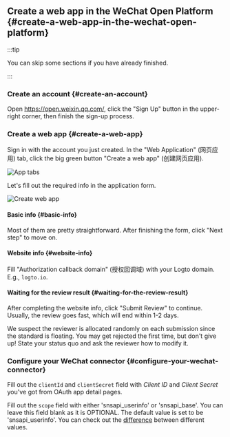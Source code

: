 ## Create a web app in the WeChat Open Platform \{#create-a-web-app-in-the-wechat-open-platform}

:::tip

You can skip some sections if you have already finished.

:::

### Create an account \{#create-an-account}

Open https://open.weixin.qq.com/, click the "Sign Up" button in the upper-right corner, then finish the sign-up process.

### Create a web app \{#create-a-web-app}

Sign in with the account you just created. In the "Web Application" (网页应用) tab, click the big green button "Create a web app" (创建网页应用).

<img src="/img/assets/app-tabs.png" alt="App tabs" />

Let's fill out the required info in the application form.

<img src="/img/assets/create-web-app.png" alt="Create web app" />

#### Basic info \{#basic-info}

Most of them are pretty straightforward. After finishing the form, click "Next step" to move on.

#### Website info \{#website-info}

Fill "Authorization callback domain" (授权回调域) with your Logto domain. E.g., `logto.io`.

#### Waiting for the review result \{#waiting-for-the-review-result}

After completing the website info, click "Submit Review" to continue. Usually, the review goes fast, which will end within 1-2 days.

We suspect the reviewer is allocated randomly on each submission since the standard is floating. You may get rejected the first time, but don't give up! State your status quo and ask the reviewer how to modify it.

### Configure your WeChat connector \{#configure-your-wechat-connector}

Fill out the `clientId` and `clientSecret` field with _Client ID_ and _Client Secret_ you've got from OAuth app detail pages.

Fill out the `scope` field with either 'snsapi_userinfo' or 'snsapi_base'. You can leave this field blank as it is OPTIONAL. The default value is set to be 'snsapi_userinfo'. You can check out the [difference](https://developers.weixin.qq.com/doc/offiaccount/OA_Web_Apps/Wechat_webpage_authorization.html) between different values.
